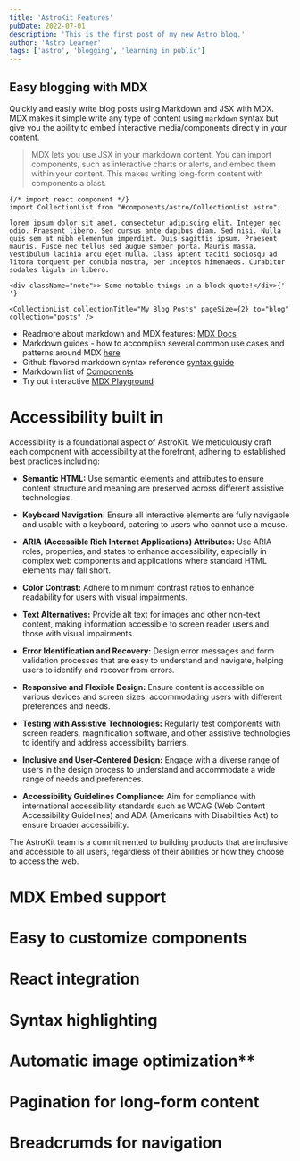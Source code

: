 ```yaml
---
title: 'AstroKit Features'
pubDate: 2022-07-01
description: 'This is the first post of my new Astro blog.'
author: 'Astro Learner'
tags: ['astro', 'blogging', 'learning in public']
---
```


## Easy blogging with MDX

Quickly and easily write blog posts using Markdown and JSX with MDX. MDX makes it simple write any type of content using `markdown` syntax but give you the ability to embed interactive media/components directly in your content.

> MDX lets you use JSX in your markdown content. You can import components, such as interactive charts or alerts, and embed them within your content. This makes writing long-form content with components a blast.

```mdx
{/* import react component */}
import CollectionList from "#components/astro/CollectionList.astro";

lorem ipsum dolor sit amet, consectetur adipiscing elit. Integer nec odio. Praesent libero. Sed cursus ante dapibus diam. Sed nisi. Nulla quis sem at nibh elementum imperdiet. Duis sagittis ipsum. Praesent mauris. Fusce nec tellus sed augue semper porta. Mauris massa. Vestibulum lacinia arcu eget nulla. Class aptent taciti sociosqu ad litora torquent per conubia nostra, per inceptos himenaeos. Curabitur sodales ligula in libero.

<div className="note">> Some notable things in a block quote!</div>{' '}

<CollectionList collectionTitle="My Blog Posts" pageSize={2} to="blog" collection="posts" />
```

- Readmore about markdown and MDX features: <a href="https://mdxjs.com/" target="_blank">MDX Docs</a>
- Markdown guides - how to accomplish several common use cases and patterns around MDX <a href="https://mdxjs.com/getting-started#markdown-features" target="_blank">here</a>
- Github flavored markdown syntax reference <a href="https://mdxjs.com/guides/gfm/" target="_blank">syntax guide</a>
- Markdown list of <a href="https://mdxjs.com/table-of-components/" target="_blank">Components</a>
- Try out interactive <a href="https://mdxjs.com/playground" target="_blank">MDX Playground</a>

# Accessibility built in

Accessibility is a foundational aspect of AstroKit. We meticulously craft each component with accessibility at the forefront, adhering to established best practices including:

- **Semantic HTML:** Use semantic elements and attributes to ensure content structure and meaning are preserved across different assistive technologies.

- **Keyboard Navigation:** Ensure all interactive elements are fully navigable and usable with a keyboard, catering to users who cannot use a mouse.

- **ARIA (Accessible Rich Internet Applications) Attributes:** Use ARIA roles, properties, and states to enhance accessibility, especially in complex web components and applications where standard HTML elements may fall short.

- **Color Contrast:** Adhere to minimum contrast ratios to enhance readability for users with visual impairments.

- **Text Alternatives:** Provide alt text for images and other non-text content, making information accessible to screen reader users and those with visual impairments.

- **Error Identification and Recovery:** Design error messages and form validation processes that are easy to understand and navigate, helping users to identify and recover from errors.

- **Responsive and Flexible Design:** Ensure content is accessible on various devices and screen sizes, accommodating users with different preferences and needs.

- **Testing with Assistive Technologies:** Regularly test components with screen readers, magnification software, and other assistive technologies to identify and address accessibility barriers.

- **Inclusive and User-Centered Design:** Engage with a diverse range of users in the design process to understand and accommodate a wide range of needs and preferences.

- **Accessibility Guidelines Compliance:** Aim for compliance with international accessibility standards such as WCAG (Web Content Accessibility Guidelines) and ADA (Americans with Disabilities Act) to ensure broader accessibility.

The AstroKit team is a commitmented to building products that are inclusive and accessible to all users, regardless of their abilities or how they choose to access the web.

# MDX Embed support

# Easy to customize components

# React integration

# Syntax highlighting

# Automatic image optimization\*\*

# Pagination for long-form content

# Breadcrumds for navigation
